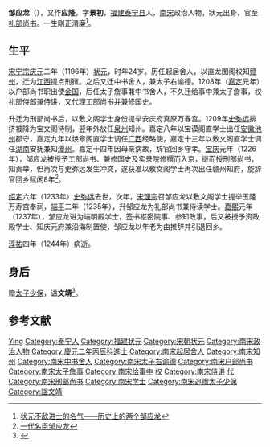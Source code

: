 {{Otheruses|other=名为邹应龙的其他人物|邹应龙}}
{{Infobox_Person
| name = 鄒應龍
|image=
|box_width= 
|occupation= 政治人物
| period = 12世紀 
|birth_name=
| other_names =鄒应隆
| Sex = 男
|birth_date= 1172
|birth_place=[[福建|福建]][[泰宁县|泰宁县]]
|death_date= 1244年
|death_place= 
| nationality =南宋
| residence = 
| party = 
| religion =  
| spouse = 
| relatives =
|education= 
| past =状元、起居舍人、龙图阁权知[[赣州|赣州]]、[[江西|江西]]提点刑狱<br>[[中书舍人|中书舍人]]兼太子右谕德、[[户部尚书|户部尚书]]<br>太子詹事兼中书舍人<br>太子詹事兼[[给事中|给事中]]、礼部侍郎兼侍讲<br>代理工部尚书<br>刑部尚书、敷文阁学士、宝文阁待制<br>[[泉州|泉州]]知州、[[安徽|安徽]][[池州|池州]]郡守、[[广西|广西]]经略使<br>[[湖南|湖南]]安抚兼知潭州<br>工部尚书兼实录院修撰<br>[[赣州|赣州]][[知府|知府]]<br>[[礼部尚书|礼部尚书]]兼侍读学士、端明殿学士书枢密院事<br>参知政事、资政殿学士、知庆元府兼沿海制置使 
| work = 
| award =
}}

'''邹应龙'''（{{bd|1172年||1244年|catIdx=Z鄒}}），又作'''应隆'''，字'''景初'''，[[福建|福建]][[泰宁县|泰宁县]]人，[[南宋|南宋]]政治人物，狀元出身，官至[[礼部尚书|礼部尚书]]。一生剛正清廉<ref>[http://www.fjsg.com.cn/youth/ReadNews.asp?NewsID=775 状元不敌进士的名气——历史上的两个邹应龙]{{dead link|date=2018年4月 |bot=InternetArchiveBot |fix-attempted=yes }}</ref>。

== 生平 ==
[[宋宁宗|宋宁宗]][[慶元_(年號)|庆元]]二年（1196年）[[状元|状元]]，时年24岁。历任起居舍人，以直龙图阁权知[[赣州|赣州]]，迁为[[江西|江西]]提点刑狱。之后又迁中书舍人，兼太子右谕德。1208年（[[嘉定_(年号)|嘉定]]元年）以户部尚书职出使[[金国|金国]]，后任太子詹事兼中书舍人，不久迁给事中兼太子詹事，权礼部侍郎兼侍讲，又代理工部尚书并兼修国史。

升迁为刑部尚书后，以敷文阁学士身份提举安庆府真原万春宫。1209年[[史弥远|史弥远]]排挤被降为宝文阁待制，翌年外放任[[泉州|泉州]]知州。嘉定八年以宝谟阁直学士出任[[安徽|安徽]][[池州|池州]]郡守，嘉定九年以焕章阁直学士调任[[广西|广西]]经略使，嘉定十三年以敷文阁直学士调任[[湖南|湖南]]安抚兼知[[潭州|潭州]]。嘉定十四年因母亲病故，辞官回乡守孝。[[宝庆|宝庆]]元年（1226年），邹应龙被授予工部尚书、兼修国史及实录院修撰而入京，继而授刑部尚书，知贡举，但再次与史弥远发生冲突，遂获准以敷文阁学士再次出任赣州知府，旋辞官回乡赋闲8年<ref>[http://www.fjtn.com/fjtn0/article.asp?articleid=1768 一代名臣邹应龙]{{dead link|date=2018年4月 |bot=InternetArchiveBot |fix-attempted=yes }}</ref>。

[[绍定|绍定]]六年（1233年）[[史弥远|史弥远]]去世，次年，[[宋理宗|宋理宗]]召邹应龙以敷文阁学士提举玉隆万寿宫奉祠，[[端平|端平]]二年（1235年），升邹应龙为礼部尚书兼侍读学士。[[嘉熙|嘉熙]]元年（1237年），邹应龙进为端明殿学士，签书枢密院事、参知政事，后又被授予资政殿学士、知庆元府兼沿海制置使，邹应龙以年老为由推辞并引退回乡。

[[淳祐|淳祐]]四年（1244年）病逝。

== 身后 ==
赠[[三少|太子少保]]，谥'''文靖'''<ref>{{Cite web|url=http://www.sm.gov.cn/smqf/smqlrwgs/200902/t20090202_71664.htm|title=刚正清廉的邹应龙|accessdate=2018-10-29|publisher=三明清风|archiveurl=https://web.archive.org/web/20120313122235/http://www.sm.gov.cn/smqf/smqlrwgs/200902/t20090202_71664.htm|archivedate=2012-03-13}}</ref>。

== 参考文献 ==
{{Reflist|2}}

{{福建状元}}
{{Authority control}}
{{DEFAULTSORT:Zou}}
[[Category:邹姓|Ying]]
[[Category:泰宁人|Category:泰宁人]]
[[Category:福建状元|Category:福建状元]]
[[Category:宋朝状元|Category:宋朝状元]]
[[Category:南宋政治人物|Category:南宋政治人物]]
[[Category:慶元二年丙辰科進士|Category:慶元二年丙辰科進士]]
[[Category:南宋起居舍人|Category:南宋起居舍人]]
[[Category:南宋知州|Category:南宋知州]]
[[Category:南宋中书舍人|Category:南宋中书舍人]]
[[Category:南宋太子右谕德|Category:南宋太子右谕德]]
[[Category:南宋户部尚书|Category:南宋户部尚书]]
[[Category:南宋太子詹事|Category:南宋太子詹事]]
[[Category:南宋给事中|Category:南宋给事中]]
[[Category:南宋礼部侍郎|权]]
[[Category:南宋侍讲|Category:南宋侍讲]]
[[Category:南宋工部尚书|代]]
[[Category:南宋刑部尚书|Category:南宋刑部尚书]]
[[Category:南宋学士|Category:南宋学士]]
[[Category:南宋追赠太子少保|Category:南宋追赠太子少保]]
[[Category:諡文靖|Category:諡文靖]]